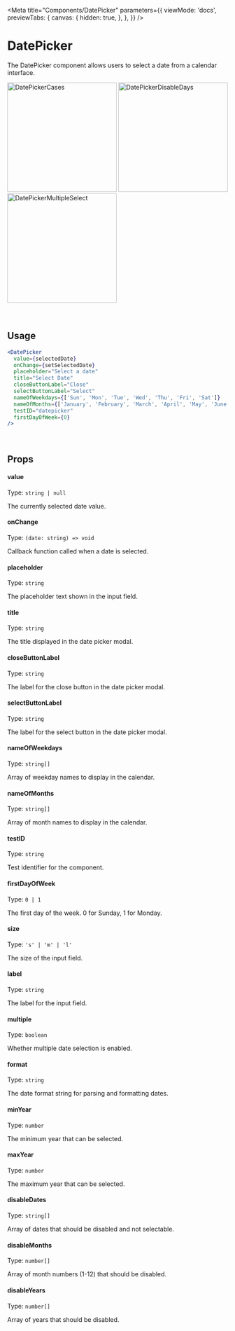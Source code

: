 
<Meta
  title="Components/DatePicker"
  parameters={{
    viewMode: 'docs',
    previewTabs: {
      canvas: {
        hidden: true,
      },
    },
  }}
/>

# DatePicker

The DatePicker component allows users to select a date from a calendar interface.

<div
  style={{
    display: 'flex',
    flexWrap: 'wrap',
    justifyContent: 'center',
  }}>
  <img src={DatePickerCases} width="250" alt="DatePickerCases" />
  <img src={DatePickerDisableDays} width="250" alt="DatePickerDisableDays" />
  <img src={DatePickerMultipleSelect} width="250" alt="DatePickerMultipleSelect" />
</div>

<br/>
<br/>

## Usage

```jsx
<DatePicker
  value={selectedDate}
  onChange={setSelectedDate}
  placeholder="Select a date"
  title="Select Date"
  closeButtonLabel="Close"
  selectButtonLabel="Select"
  nameOfWeekdays={['Sun', 'Mon', 'Tue', 'Wed', 'Thu', 'Fri', 'Sat']}
  nameOfMonths={['January', 'February', 'March', 'April', 'May', 'June', 'July', 'August', 'September', 'October', 'November', 'December']}
  testID="datepicker"
  firstDayOfWeek={0}
/>
```

<br/>

## Props

#### value

Type: `string | null`

The currently selected date value.

#### onChange

Type: `(date: string) => void`

Callback function called when a date is selected.

#### placeholder

Type: `string`

The placeholder text shown in the input field.

#### title

Type: `string`

The title displayed in the date picker modal.

#### closeButtonLabel

Type: `string`

The label for the close button in the date picker modal.

#### selectButtonLabel

Type: `string`

The label for the select button in the date picker modal.

#### nameOfWeekdays

Type: `string[]`

Array of weekday names to display in the calendar.

#### nameOfMonths

Type: `string[]`

Array of month names to display in the calendar.

#### testID

Type: `string`

Test identifier for the component.

#### firstDayOfWeek

Type: `0 | 1`

The first day of the week. 0 for Sunday, 1 for Monday.

#### size

Type: `'s' | 'm' | 'l'`

The size of the input field.

#### label

Type: `string`

The label for the input field.

#### multiple

Type: `boolean`

Whether multiple date selection is enabled.

#### format

Type: `string`

The date format string for parsing and formatting dates.

#### minYear

Type: `number`

The minimum year that can be selected.

#### maxYear

Type: `number`

The maximum year that can be selected.

#### disableDates

Type: `string[]`

Array of dates that should be disabled and not selectable.

#### disableMonths

Type: `number[]`

Array of month numbers (1-12) that should be disabled.

#### disableYears

Type: `number[]`

Array of years that should be disabled.
